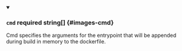 
<details className="config-field" data-expandable="false" open>
<summary>

### `cmd` <span className="config-field-required" data-required="false">required</span> <span className="config-field-type">string[]</span> <span className="config-field-default"></span> <span className="config-field-enum"></span> {#images-cmd}

Cmd specifies the arguments for the entrypoint that will be appended during build in memory to the dockerfile.

</summary>



</details>
